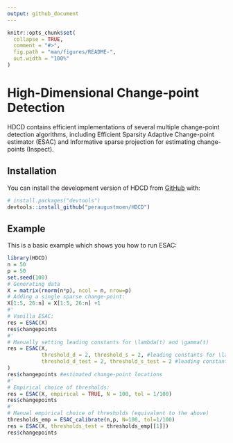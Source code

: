 ```yaml
---
output: github_document
---
```


<!-- README.md is generated from README.Rmd. Please edit that file -->

```r
knitr::opts_chunk$set(
  collapse = TRUE,
  comment = "#>",
  fig.path = "man/figures/README-",
  out.width = "100%"
)
```

# High-Dimensional Change-point Detection

<!-- badges: start -->
<!-- badges: end -->

HDCD contains efficient implementations of several multiple change-point detection algorithms, including Efficient Sparsity Adaptive Change-point estimator (ESAC) and Informative sparse projection for estimating change-points (Inspect).

## Installation

You can install the development version of HDCD from [GitHub](https://github.com/) with:

``` r
# install.packages("devtools")
devtools::install_github("peraugustmoen/HDCD")
```

## Example

This is a basic example which shows you how to run ESAC:

```r
library(HDCD)
n = 50
p = 50
set.seed(100)
# Generating data
X = matrix(rnorm(n*p), ncol = n, nrow=p)
# Adding a single sparse change-point:
X[1:5, 26:n] = X[1:5, 26:n] +1
#'
# Vanilla ESAC:
res = ESAC(X)
res$changepoints
#'
# Manually setting leading constants for \lambda(t) and \gamma(t)
res = ESAC(X,
           threshold_d = 2, threshold_s = 2, #leading constants for \lambda(t)
           threshold_d_test = 2, threshold_s_test = 2 #leading constants for \gamma(t)
)
res$changepoints #estimated change-point locations
#'
# Empirical choice of thresholds:
res = ESAC(X, empirical = TRUE, N = 100, tol = 1/100)
res$changepoints
#'
# Manual empirical choice of thresholds (equivalent to the above)
thresholds_emp = ESAC_calibrate(n,p, N=100, tol=1/100)
res = ESAC(X, thresholds_test = thresholds_emp[[1]])
res$changepoints
```

<!-- You'll still need to render `README.Rmd` regularly, to keep `README.md` up-to-date. `devtools::build_readme()` is handy for this. You could also use GitHub Actions to re-render `README.Rmd` every time you push. An example workflow can be found here: <https://github.com/r-lib/actions/tree/v1/examples>. -->

<!-- You can also embed plots, for example: -->

<!-- ```{r pressure, echo = FALSE} -->
<!-- plot(pressure) -->
<!-- ``` -->

<!-- In that case, don't forget to commit and push the resulting figure files, so they display on GitHub and CRAN. -->
